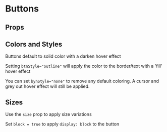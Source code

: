 
<Meta title="Buttons" component={Button} argTypes={stories.argTypes} />

# Buttons

<Description of={Button} />

<Canvas>
    <Story story={stories.AllProps} name="All Props" />
</Canvas>

## Props

<ArgsTable story="All Props" />

## Colors and Styles

Buttons default to solid color with a darken hover effect

<Canvas>
    <Story story={stories.SolidColors} />
</Canvas>

Setting `btnStyle="outline"` will apply the color to the border/text with a 'fill' hover effect

<Canvas>
    <Story story={stories.OutlineColors} />
</Canvas>

You can set `bynStyle="none"` to remove any default coloring. A cursor and grey out hover effect will still be applied.

<Canvas>
    <Story story={stories.NoStyle} />
</Canvas>

## Sizes

Use the `size` prop to apply size variations

<Canvas>
    <Story story={stories.Sizes} />
</Canvas>

Set `block = true` to apply `display: block` to the button

<Canvas>
    <Story story={stories.Block} />
</Canvas>
